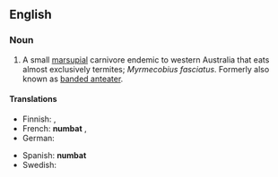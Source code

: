 {{wikipedia}}
==English==

===Noun===
{{en-noun}}

# A small [[marsupial]] carnivore endemic to western Australia that eats almost exclusively termites; ''Myrmecobius fasciatus''.  Formerly also known as [[banded anteater]]. 

====Translations====
{{top}}
*Finnish: {{t|fi|pussimuurahaiskarhu}}, {{t|fi|numbatti}}
*French: '''numbat''' {{m}}, {{t|fr|myrmécopie à bandes|m}}
*German: {{t|de|Ameisenbeutler|m}}
{{mid}}
*Spanish: '''numbat''' {{m}}
*Swedish: {{t|sv|myrpungdjur|n}}
{{bottom}}